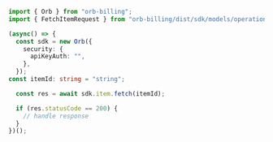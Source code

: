 ```typescript FetchItem.ts
import { Orb } from "orb-billing";
import { FetchItemRequest } from "orb-billing/dist/sdk/models/operations";

(async() => {
  const sdk = new Orb({
    security: {
      apiKeyAuth: "",
    },
  });
const itemId: string = "string";

  const res = await sdk.item.fetch(itemId);

  if (res.statusCode == 200) {
    // handle response
  }
})();
```
